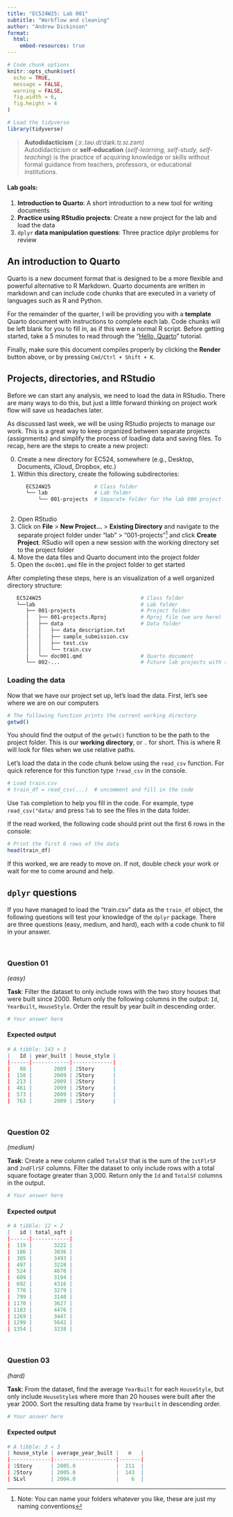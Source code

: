 ```yaml
---
title: "EC524W25: Lab 001"
subtitle: "Workflow and cleaning"
author: "Andrew Dickinson"
format: 
  html:
    embed-resources: true
---
```


```r
# Code chunk options
knitr::opts_chunk$set(
  echo = TRUE,
  message = FALSE,
  warning = FALSE,
  fig.width = 6,
  fig.height = 4
)

# Load the tidyverse
library(tidyverse)
```

> **Autodidacticism** *(ˌɔː.təʊ.dɪˈdæk.tɪ.sɪ.zəm)*  
Autodidacticism or **self-education** (*self-learning, self-study, self-teaching*) is the practice of acquiring knowledge or skills without formal guidance from teachers, professors, or educational institutions.  


#### Lab goals:

1. **Introduction to Quarto**: A short introduction to a new tool for writing documents
2. **Practice using RStudio projects**: Create a new project for the lab and load the data 
3. `dplyr` **data manipulation questions**: Three practice dplyr problems for review

:::{.panel-tabset}

## An introduction to Quarto

Quarto is a new document format that is designed to be a more flexible and powerful alternative to R Markdown. Quarto documents are written in markdown and can include code chunks that are executed in a variety of languages such as R and Python.

For the remainder of the quarter, I will be providing you with a **template** Quarto document with instructions to complete each lab. Code chunks will be left blank for you to fill in, as if this were a normal R script. Before getting started, take a 5 minutes to read through the "[Hello, Quarto](<https://quarto.org/docs/get-started/hello/rstudio.html>)" tutorial.

Finally, make sure this document compiles properly by clicking the **Render** button above, or by pressing `Cmd/Ctrl + Shift + K`.


## Projects, directories, and RStudio

Before we can start any analysis, we need to load the data in RStudio. There are many ways to do this, but just a little forward thinking on project work flow will save us headaches later. 

As discussed last week, we will be using RStudio projects to manage our work. This is a great way to keep organized between separate projects (assignments) and simplify the process of loading data and saving files. To recap, here are the steps to create a new project:

0. Create a new directory for EC524, somewhere (e.g., Desktop, Documents, iCloud, Dropbox, etc.)
1. Within this directory, create the following subdirectories:
  ```bash
        EC524W25              # Class folder
        └── lab               # Lab folder
            └── 001-projects  # Separate folder for the lab 000 project
        
  ```
2. Open RStudio
3. Click on **File** > **New Project...** > **Existing Directory** and navigate to the separate project folder under "lab" > "001-projects"^[Note: You can name your folders whatever you like, these are just my naming conventions] and click **Create Project**. RSudio will open a new session with the working directory set to the project folder
4. Move the data files and Quarto document into the project folder
5. Open the `doc001.qmd` file in the project folder to get started

After completing these steps, here is an visualization of a well organized directory structure:

```bash
   EC524W25                                # Class folder  
   └──lab                                  # Lab folder
      ├── 001-projects                     # Project folder
      │   ├── 001-projects.Rproj           # Rproj file (we are here)
      │   ├── data                         # Data folder
      │   │   ├── data_description.txt     
      │   │   ├── sample_submission.csv    
      │   │   ├── test.csv                 
      │   │   └── train.csv                
      │   └── doc001.qmd                   # Quarto document
      └── 002-...                          # Future lab projects with similar structure

```


### Loading the data

Now that we have our project set up, let's load the data. First, let's see where we are on our computers

```r
# The following function prints the current working directory
getwd()
```

You should find the output of the `getwd()` function to be the path to the project folder. This is our **working directory**, or `.` for short. This is where R will look for files when we use relative paths.

Let's load the data in the code chunk below using the `read_csv` function. For quick reference for this function type `?read_csv` in the console.

```r
# Load train.csv 
# train_df = read_csv(...)  # uncomment and fill in the code
```

::: {.callout-tip}
Use `Tab` completion to help you fill in the code. For example, type `read_csv("data/` and press `Tab` to see the files in the data folder.
:::

If the read worked, the following code should print out the first 6 rows in the console:

```r
# Print the first 6 rows of the data
head(train_df)
```

If this worked, we are ready to move on. If not, double check your work or wait for me to come around and help.


## `dplyr` questions

If you have managed to load the "train.csv" data as the `train_df` object, the following questions will test your knowledge of the `dplyr` package. There are three questions (easy, medium, and hard), each with a code chunk to fill in your answer.

<br>

### Question 01 
_(easy)_

**Task**: Filter the dataset to only include rows with the two story houses that were built since 2000. Return only the following columns in the output: `Id`, `YearBuilt`, `HouseStyle`. Order the result by year built in descending order.

```r
# Your answer here

```

#### Expected output

```r
# A tibble: 143 × 3
|   Id | year_built | house_style |
|------|------------|-------------|
|   88 |       2009 | 2Story      |
|  158 |       2009 | 2Story      |
|  213 |       2009 | 2Story      |
|  461 |       2009 | 2Story      |
|  573 |       2009 | 2Story      |
|  763 |       2009 | 2Story      |
```

<br>

### Question 02
_(medium)_

**Task**: Create a new column called `TotalSF` that is the sum of the `1stFlrSF` and `2ndFlrSF` columns. Filter the dataset to only include rows with a total square footage greater than 3,000. Return only the `Id` and `TotalSF` columns in the output.

```r
# Your answer here

```

#### Expected output

```r
# A tibble: 12 × 2
|   id | total_sqft |
|------|------------|
|  119 |       3222 |
|  186 |       3036 |
|  305 |       3493 |
|  497 |       3228 |
|  524 |       4676 |
|  609 |       3194 |
|  692 |       4316 |
|  770 |       3279 |
|  799 |       3140 |
| 1170 |       3627 |
| 1183 |       4476 |
| 1269 |       3447 |
| 1299 |       5642 |
| 1354 |       3238 |
```

<br>

### Question 03
_(hard)_

**Task**: From the dataset, find the average `YearBuilt` for each `HouseStyle`, but only include `HouseStyle`s where more than 20 houses were built after the year 2000. Sort the resulting data frame by `YearBuilt` in descending order.

```r
# Your answer here

```

#### Expected output

```r
# A tibble: 3 × 3
| house_style | average_year_built |   n   |
|-------------|--------------------|-------|
| 1Story      | 2005.0             |  211  |
| 2Story      | 2005.0             |  143  |
| SLvl        | 2004.0             |    6  |
```



:::